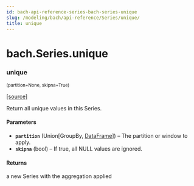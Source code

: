 ```yaml
---
id: bach-api-reference-series-bach-series-unique
slug: /modeling/bach/api-reference/Series/unique/
title: unique
---
```


# bach.Series.unique

<div className="method">

### <span className="name">unique</span>

<small className="parameter-list">(<span className="parameter" id="partition">partition=None</span>, <span className="parameter" id="skipna">skipna=True</span>)</small>


&#8203;<span className="view-source">[[source]](https://github.com/objectiv/objectiv-analytics/blob/main/bach/bach/series/series.py)</span>

<div className="content">

Return all unique values in this Series.


#### Parameters

* **`partition`** (Union[GroupBy, [DataFrame](/modeling/bach/api-reference/DataFrame/bach.DataFrame.mdx)]) – The partition or window to apply.
* **`skipna`** (bool) – If true, all NULL values are ignored.



#### Returns

a new Series with the aggregation applied



</div>


</div>
